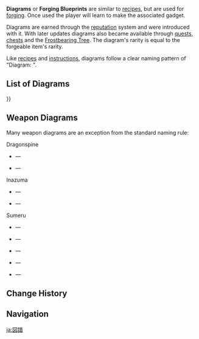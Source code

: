 {{Terminology Infobox
|image        = Item Diagram.png
|type         = Forging Blueprints
|description  = Detailed step-by-step instructions for making a <[[gadget]] or [[weapon]]>.
}}
'''Diagrams''' or '''Forging Blueprints''' are similar to [[recipe]]s, but are used for [[forging]]. Once used the player will learn to make the associated gadget.

Diagrams are earned through the [[reputation]] system and were introduced with it. With later updates diagrams also became available through [[quest]]s, [[chest]]s and the [[Frostbearing Tree]]. The diagram's rarity is equal to the forgeable item's rarity.

Like [[recipe]]s and [[instructions]], diagrams follow a clear naming pattern of "Diagram: <Item you will be able to forge>".

==List of Diagrams==
{{column|2|{{#DPL:
|category=Forging Blueprints
|namespace=
|redirects=include
|ordermethod=title
}}}}

==Weapon Diagrams==
Many weapon diagrams are an exception from the standard naming rule:
;Dragonspine
*{{Item|Snow-Tombed Starsilver|type=Weapon}} &mdash; {{Item|Memory of the Entombed City}}
*{{Item|Frostbearer|type=Weapon}} &mdash; {{Item|Memory of the Frostbearing Tree}}
;Inazuma
*{{Item|Amenoma Kageuchi|type=Weapon}} &mdash; {{Item|Saimon Heirloom Blade Diagram}}
*{{Item|Hakushin Ring|type=Weapon}} &mdash; {{Item|Mask of Memories}}
;Sumeru
*{{Item|Sapwood Blade|type=Weapon}} &mdash; {{Item|Tale of the Desert}}
*{{Item|Forest Regalia|type=Weapon}} &mdash; {{Item|Tale of the Forest King}}
*{{Item|Moonpiercer|type=Weapon}} &mdash; {{Item|Tale of the Moonlight}}
*{{Item|Fruit of Fulfillment|type=Weapon}} &mdash; {{Item|Tale of the Portent}}
*{{Item|King's Squire|type=Weapon}} &mdash; {{Item|Tale of the King's Squire}}

==Change History==
{{Change History|1.1}}

==Navigation==
{{Precious Navbox|Item}}
[[Category:Forging Blueprints| ]]

[[ja:図譜]]